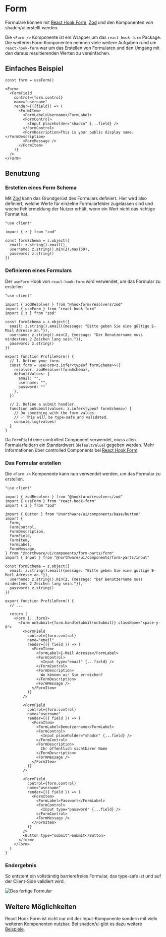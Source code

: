 
<Meta title="Components/Form Parts/Form" />

# Form

Formulare können mit [React Hook Form](https://react-hook-form.com/), [Zod](https://react-hook-form.com/) und den Komponenten von shadcn/ui erstellt werden.

<ShadcnDocs path="components/form" />
<ViewSource path="components/form-parts/form.tsx" />

Die `<Form />` Komponente ist ein Wrapper um das `react-hook-form` Package.
Die weiteren Form Komponenten nehmen viele weitere Aufgaben rund um `react-hook-form` war um das Erstellen von Formularen und
 den Umgang mit den daraus resultierenden Werten zu vereinfachen.

## Einfaches Beispiel

```tsx
const form = useForm()

<Form>
  <FormField
    control={form.control}
    name="username"
    render={({field}) => (
      <FormItem>
        <FormLabel>Username</FormLabel>
        <FormControl>
          <Input placeholder="shadcn" {...field} />
        </FormControl>
        <FormDescription>This is your public display name.</FormDescription>
        <FormMessage />
      </FormItem>
    )}
  />
</Form>
```

## Benutzung

### Erstellen eines Form Schema

Mit [Zod](https://zod.dev/) kann das Grundgerüst des Formulars definiert. 
Hier wird also definiert, welche Werte für einzelne Formularfelder zugelassen sind und weche Fehlermeldung der Nutzer erhält, wenn ein Wert nicht das richtige Format hat.

```tsx
"use client"

import { z } from "zod"

const formSchema = z.object({
  email: z.string().email(),
  username: z.string().min(2).max(50),
  password: z.string()
})
```

### Definieren eines Formulars

Der `useForm` Hook von `react-hook-form` wird verwendet, um das Formular zu erstellen

```tsx
"use client"

import { zodResolver } from "@hookform/resolvers/zod"
import { useForm } from "react-hook-form"
import { z } from "zod"

const formSchema = z.object({
  email: z.string().email({message: "Bitte geben Sie eine gültige E-Mail Adresse an."}),
  username: z.string().min(2, {message: "Der Benutzername muss mindestens 2 Zeichen lang sein."}),
  password: z.string()
})

export function ProfileForm() {
  // 1. Define your form.
  const form = useForm<z.infer<typeof formSchema>>({
    resolver: zodResolver(formSchema),
    defaultValues: {
      email: "",
      username: "",
      password: ""
    },
  })

  // 2. Define a submit handler.
  function onSubmit(values: z.infer<typeof formSchema>) {
    // Do something with the form values.
    // ✅ This will be type-safe and validated.
    console.log(values)
  }
}
```

Da `FormField` eine controlled Component verwendet, muss allen Formularfeldern ein Standardwert (`defaultValue`) gegeben werden.
Mehr Informationen über controlled Components bei [React Hook Form](https://react-hook-form.com/docs/usecontroller)

### Das Formular erstellen

Die `<Form />` Komponente kann nun verwendet werden, um das Formular zu erstellen.

```tsx
"use client"

import { zodResolver } from "@hookform/resolvers/zod"
import { useForm } from "react-hook-form"
import { z } from "zod"

import { Button } from "@northware/ui/components/base/button"
import {
  Form,
  FormControl,
  FormDescription,
  FormField,
  FormItem,
  FormLabel,
  FormMessage,
} from "@northware/ui/components/form-parts/form"
import { Input } from "@northware/ui/components/form-parts/input"

const formSchema = z.object({
  email: z.string().email({message: "Bitte geben Sie eine gültige E-Mail Adresse an."}),
  username: z.string().min(2, {message: "Der Benutzername muss mindestens 2 Zeichen lang sein."}),
  password: z.string()
})

export function ProfileForm() {
  // ...

  return (
    <Form {...form}>
      <form onSubmit={form.handleSubmit(onSubmit)} className="space-y-8">
        <FormField
          control={form.control}
          name="email"
          render={({ field }) => (
            <FormItem>
              <FormLabel>E-Mail Adresse</FormLabel>
              <FormControl>
                <Input type="email" {...field} />
              </FormControl>
              <FormDescription>
                Wo können wir Sie erreichen?
              </FormDescription>
              <FormMessage />
            </FormItem>
          )}
        />

        <FormField
          control={form.control}
          name="username"
          render={({ field }) => (
            <FormItem>
              <FormLabel>Benutzername</FormLabel>
              <FormControl>
                <Input placeholder="shadcn" {...field} />
              </FormControl>
              <FormDescription>
                Ihr öffentlich sichtbarer Name
              </FormDescription>
              <FormMessage />
            </FormItem>
          )}
        />

        <FormField
          control={form.control}
          name="username"
          render={({ field }) => (
            <FormItem>
              <FormLabel>Passwort</FormLabel>
              <FormControl>
                <Input type="password" {...field} />
              </FormControl>
              <FormMessage />
            </FormItem>
          )}
        />
        <Button type="submit">Submit</Button>
      </form>
    </Form>
  )
}

```

### Endergebnis

So entsteht ein vollständig barrierefreies Formular, das type-safe ist und auf der Client-Side validiert wird.

![Das fertige Formular](/contents/form-example.png)

## Weitere Möglichkeiten

React Hook Form ist nicht nur mit der Input-Komponente sondern mit vieln weiteren Komponenten nutzbar. 
Bei shadcn/ui gibt es dazu weitere [Beispiele](https://ui.shadcn.com/docs/components/form#examples).